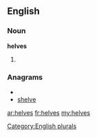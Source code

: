 ==English==

===Noun===
'''helves'''

# {{plural of|[[helve]]}}

===Anagrams===
* {{alphagram|eehlsv}}
* [[shelve#English|shelve]]

[[Category:English plurals]]

[[ar:helves]]
[[fr:helves]]
[[my:helves]]